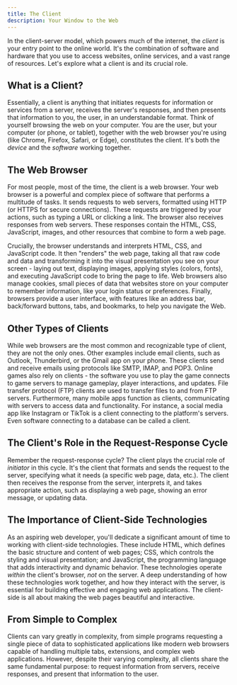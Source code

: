 ```yaml
---
title: The Client
description: Your Window to the Web
---
```


In the client-server model, which powers much of the internet, the _client_ is your entry point to the online world.
It's the combination of software and hardware that you use to access websites, online services, and a vast range of resources.
Let's explore what a client is and its crucial role.

## What is a Client?

Essentially, a client is anything that initiates requests for information or services from a server, receives the server's responses, and then presents that information to you, the user, in an understandable format.
Think of yourself browsing the web on your computer.
You are the user, but your computer (or phone, or tablet), together with the web browser you're using (like Chrome, Firefox, Safari, or Edge), constitutes the client.
It's both the _device_ and the _software_ working together.

## The Web Browser

For most people, most of the time, the client is a web browser.
Your web browser is a powerful and complex piece of software that performs a multitude of tasks.
It sends requests to web servers, formatted using HTTP (or HTTPS for secure connections).
These requests are triggered by your actions, such as typing a URL or clicking a link.
The browser also receives responses from web servers.
These responses contain the HTML, CSS, JavaScript, images, and other resources that combine to form a web page.

Crucially, the browser understands and interprets HTML, CSS, and JavaScript code.
It then "renders" the web page, taking all that raw code and data and transforming it into the visual presentation you see on your screen - laying out text, displaying images, applying styles (colors, fonts), and executing JavaScript code to bring the page to life.
Web browsers also manage cookies, small pieces of data that websites store on your computer to remember information, like your login status or preferences.
Finally, browsers provide a user interface, with features like an address bar, back/forward buttons, tabs, and bookmarks, to help you navigate the Web.

## Other Types of Clients

While web browsers are the most common and recognizable type of client, they are not the only ones.
Other examples include email clients, such as Outlook, Thunderbird, or the Gmail app on your phone.
These clients send and receive emails using protocols like SMTP, IMAP, and POP3.
Online games also rely on clients - the software you use to play the game connects to game servers to manage gameplay, player interactions, and updates.
File transfer protocol (FTP) clients are used to transfer files to and from FTP servers.
Furthermore, many mobile apps function as clients, communicating with servers to access data and functionality.
For instance, a social media app like Instagram or TikTok is a client connecting to the platform's servers.
Even software connecting to a database can be called a client.

## The Client's Role in the Request-Response Cycle

Remember the request-response cycle? The client plays the crucial role of _initiator_ in this cycle.
It's the client that formats and sends the request to the server, specifying what it needs (a specific web page, data, etc.).
The client then receives the response from the server, interprets it, and takes appropriate action, such as displaying a web page, showing an error message, or updating data.

## The Importance of Client-Side Technologies

As an aspiring web developer, you'll dedicate a significant amount of time to working with client-side technologies.
These include HTML, which defines the basic structure and content of web pages; CSS, which controls the styling and visual presentation; and JavaScript, the programming language that adds interactivity and dynamic behavior.
These technologies operate _within_ the client's browser, _not_ on the server.
A deep understanding of how these technologies work together, and how they interact with the server, is essential for building effective and engaging web applications.
The client-side is all about making the web pages beautiful and interactive.

## From Simple to Complex

Clients can vary greatly in complexity, from simple programs requesting a single piece of data to sophisticated applications like modern web browsers capable of handling multiple tabs, extensions, and complex web applications.
However, despite their varying complexity, all clients share the same fundamental purpose: to request information from servers, receive responses, and present that information to the user.
